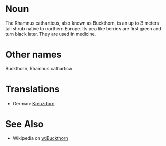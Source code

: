 =Noun=

The Rhamnus catharticus, also known as Buckthorn, is an up to 3 meters tall shrub native to northern Europe. Its pea like berries are first green and turn black later. They are used in medicine. 

=Other names=
Buckthorn, Rhamnus cathartica

=Translations=
* German: [[Kreuzdorn]]

=See Also=
* Wikipedia on [[w:Buckthorn]]